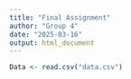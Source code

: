 ```yaml
---
title: "Final Assignment"
author: "Group 4"
date: "2025-03-16"
output: html_document
---
```



```r
Data <- read.csv("data.csv")
```

